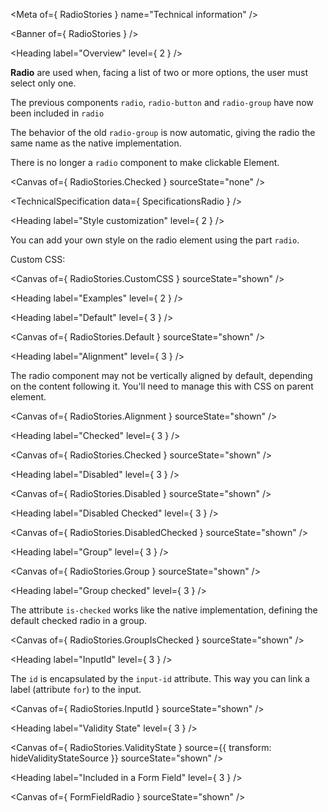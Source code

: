 
<Meta of={ RadioStories } name="Technical information" />

<Banner of={ RadioStories } />

<Heading label="Overview" level={ 2 } />

**Radio** are used when, facing a list of two or more options, the user must select only one.

The previous components `radio`, `radio-button` and `radio-group` have now been included in `radio`

The behavior of the old `radio-group` is now automatic, giving the radio the same name as the native implementation.

There is no longer a `radio` component to make clickable Element.

<Canvas of={ RadioStories.Checked } sourceState="none" />

<TechnicalSpecification data={ SpecificationsRadio } />

<Heading label="Style customization" level={ 2 } />

You can add your own style on the radio element using the part `radio`.

Custom CSS:

<Canvas of={ RadioStories.CustomCSS } sourceState="shown" />

<Heading label="Examples" level={ 2 } />

<Heading label="Default" level={ 3 } />

<Canvas of={ RadioStories.Default } sourceState="shown" />

<Heading label="Alignment" level={ 3 } />

The radio component may not be vertically aligned by default, depending on the content following it.
You'll need to manage this with CSS on parent element.

<Canvas of={ RadioStories.Alignment } sourceState="shown" />

<Heading label="Checked" level={ 3 } />

<Canvas of={ RadioStories.Checked } sourceState="shown" />

<Heading label="Disabled" level={ 3 } />

<Canvas of={ RadioStories.Disabled } sourceState="shown" />

<Heading label="Disabled Checked" level={ 3 } />

<Canvas of={ RadioStories.DisabledChecked } sourceState="shown" />

<Heading label="Group" level={ 3 } />

<Canvas of={ RadioStories.Group } sourceState="shown" />

<Heading label="Group checked" level={ 3 } />

The attribute `is-checked` works like the native implementation, defining the default checked radio in a group.

<Canvas of={ RadioStories.GroupIsChecked } sourceState="shown" />

<Heading label="InputId" level={ 3 } />

The `id` is encapsulated by the `input-id` attribute. This way you can link a label (attribute `for`) to the input.

<Canvas of={ RadioStories.InputId } sourceState="shown" />

<Heading label="Validity State" level={ 3 } />

<Canvas of={ RadioStories.ValidityState } source={{ transform: hideValidityStateSource }} sourceState="shown" />

<Heading label="Included in a Form Field" level={ 3 } />

<Canvas of={ FormFieldRadio } sourceState="shown" />
